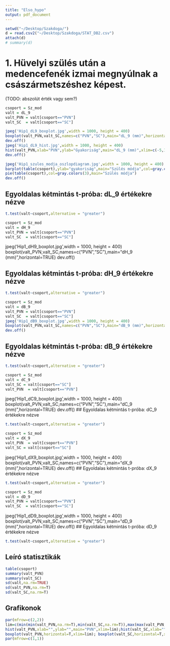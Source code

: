 ```yaml
---
title: "Elso_hypo"
output: pdf_document
---
```

```r
setwd("~/Desktop/Szakdoga/")
d = read.csv2("~/Desktop/Szakdoga/STAT_DB2.csv")
attach(d)
# summary(d)
```

# 1. Hüvelyi szülés után a medencefenék izmai megnyúlnak a császármetszéshez képest.
(TODO: abszolút érték vagy sem?)


```r
csoport = Sz_mod
valt = dL_9
valt_PVN = valt[csoport=="PVN"]
valt_SC  = valt[csoport=="SC"]

jpeg('Hip1_dL9_boxplot.jpg',width = 1000, height = 400)
boxplot(valt_PVN,valt_SC,names=c("PVN","SC"),main="dL_9 (mm)",horizontal=TRUE)
dev.off()
jpeg('Hip1_dL9_hist.jpg',width = 1000, height = 400)
hist(valt_PVN,xlab="PVN",ylab="Gyakoriság",main="dL_9 (mm)",xlim=c(-5,15),breaks=-5:1:15)
dev.off()

jpeg('Hip1_szules_modja_oszlopdiagram.jpg',width = 1000, height = 400)
barplot(table(csoport),ylab="gyakoriság",main="Szülés módja",col=gray.colors(3))
pie(table(csoport),col=gray.colors(3),main="Szülés módja")
dev.off()
```
## Egyoldalas kétmintás t-próba: dL_9 értékekre nézve
```r
t.test(valt~csoport,alternative = "greater")
```

```r
csoport = Sz_mod
valt = dH_9
valt_PVN = valt[csoport=="PVN"]
valt_SC  = valt[csoport=="SC"]
```
jpeg('Hip1_dH9_boxplot.jpg',width = 1000, height = 400)
boxplot(valt_PVN,valt_SC,names=c("PVN","SC"),main="dH_9 (mm)",horizontal=TRUE)
dev.off()

## Egyoldalas kétmintás t-próba: dH_9 értékekre nézve
```r
t.test(valt~csoport,alternative = "greater")
```

```r
csoport = Sz_mod
valt = dB_9
valt_PVN = valt[csoport=="PVN"]
valt_SC  = valt[csoport=="SC"]
jpeg('Hip1_dB9_boxplot.jpg',width = 1000, height = 400)
boxplot(valt_PVN,valt_SC,names=c("PVN","SC"),main="dB_9 (mm)",horizontal=TRUE)
dev.off()
```

## Egyoldalas kétmintás t-próba: dB_9 értékekre nézve

```r
t.test(valt~csoport,alternative = "greater")
```

```r
csoport = Sz_mod
valt = dC_9
valt_SC = valt[csoport=="SC"]
valt_PVN  = valt[csoport=="PVN"]
```
jpeg('Hip1_dC9_boxplot.jpg',width = 1000, height = 400)
boxplot(valt_PVN,valt_SC,names=c("PVN","SC"),main="dC_9 (mm)",horizontal=TRUE)
dev.off()
## Egyoldalas kétmintás t-próba: dC_9 értékekre nézve

```r
t.test(valt~csoport,alternative = "greater")
```

```r
csoport = Sz_mod
valt = dX_9
valt_PVN  = valt[csoport=="PVN"]
valt_SC = valt[csoport=="SC"]
```
jpeg('Hip1_dX9_boxplot.jpg',width = 1000, height = 400)
boxplot(valt_PVN,valt_SC,names=c("PVN","SC"),main="dX_9 (mm)",horizontal=TRUE)
dev.off()
## Egyoldalas kétmintás t-próba: dX_9 értékekre nézve

```r
t.test(valt~csoport,alternative = "greater")
```

```r
csoport = Sz_mod
valt = dD_9
valt_PVN = valt[csoport=="PVN"]
valt_SC  = valt[csoport=="SC"]
```
jpeg('Hip1_dD9_boxplot.jpg',width = 1000, height = 400)
boxplot(valt_PVN,valt_SC,names=c("PVN","SC"),main="dD_9 (mm)",horizontal=TRUE)
dev.off()
## Egyoldalas kétmintás t-próba: dD_9 értékekre nézve

```r
t.test(valt~csoport,alternative = "greater")
```


## Leíró statisztikák
```r
table(csoport)
summary(valt_PVN)
summary(valt_SC)
sd(valt,na.rm=TRUE)
sd(valt_PVN,na.rm=T)
sd(valt_SC,na.rm=T)
```

## Grafikonok
```r
par(mfrow=c(2,2))
lim=c(min(min(valt_PVN,na.rm=T),min(valt_SC,na.rm=T)),max(max(valt_PVN,na.rm=T),max(valt_SC,na.rm=T)))
hist(valt_PVN,xlab="",ylab="",main="PVN",xlim=lim);hist(valt_SC,xlab="",ylab="",main="SC",xlim=lim)
boxplot(valt_PVN,horizontal=T,xlim=lim); boxplot(valt_SC,horizontal=T,xlim=lim)
par(mfrow=c(1,1))
```

\clearpage
